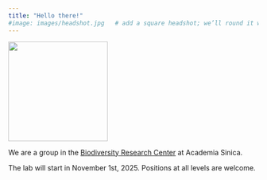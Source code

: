 ```yaml
---
title: "Hello there!"
#image: images/headshot.jpg   # add a square headshot; we’ll round it with CSS
---
```




![](images/research/main.jpg){width=200 height=200}

We are a group in the [Biodiversity Research Center](https://www.biodiv.tw/) at Academia Sinica.

The lab will start in November 1st, 2025. Positions at all levels are welcome.

